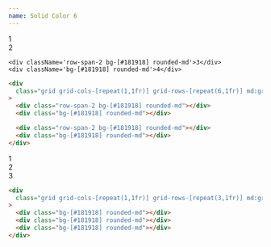 ```yaml
---
name: Solid Color 6
---
```



<div className='flex flex-row flex-wrap items-center justify-center gap-2 pb-8'>
  <Badge text='#181918' color='bg-[#181918]' client:load />
</div>

<div className='flex items-center justify-center bg-[#111310] rounded-xl p-4'>
  <div className='grid grid-cols-[repeat(1,1fr)] grid-rows-[repeat(6,1fr)] md:grid-cols-[repeat(2,1fr)] md:grid-rows-[repeat(3,1fr)] gap-4 w-full min-h-[500px] content-bento'>
    <div className='row-span-2 bg-[#181918] rounded-md'>1</div>
    <div className='bg-[#181918] rounded-md'>2</div>
   
    <div className='row-span-2 bg-[#181918] rounded-md'>3</div>
    <div className='bg-[#181918] rounded-md'>4</div>

  </div>
</div>

<CodeBlock client:load>

```html
<div
  class="grid grid-cols-[repeat(1,1fr)] grid-rows-[repeat(6,1fr)] md:grid-cols-[repeat(2,1fr)] md:grid-rows-[repeat(3,1fr)] gap-4 w-full min-h-[500px]"
>
  <div class="row-span-2 bg-[#181918] rounded-md"></div>
  <div class="bg-[#181918] rounded-md"></div>

  <div class="row-span-2 bg-[#181918] rounded-md"></div>
  <div class="bg-[#181918] rounded-md"></div>
</div>
```

</CodeBlock>

<div className='flex items-center justify-center bg-[#111310] rounded-xl p-4'>
  <div className='grid grid-cols-[repeat(1,1fr)] grid-rows-[repeat(3,1fr)] md:grid-cols-[repeat(3,1fr)] md:grid-rows-[repeat(1,1fr)] gap-4 w-full min-h-[500px] content-bento'>
    <div className='bg-[#181918] rounded-md'>1</div>
    <div className='bg-[#181918] rounded-md'>2</div>
    <div className='bg-[#181918] rounded-md'>3</div>

  </div>
</div>

<CodeBlock client:load>

```html
<div
  class="grid grid-cols-[repeat(1,1fr)] grid-rows-[repeat(3,1fr)] md:grid-cols-[repeat(3,1fr)] md:grid-rows-[repeat(1,1fr)] gap-4 w-full min-h-[500px]"
>
  <div class="bg-[#181918] rounded-md"></div>
  <div class="bg-[#181918] rounded-md"></div>
  <div class="bg-[#181918] rounded-md"></div>
</div>
```

</CodeBlock>
